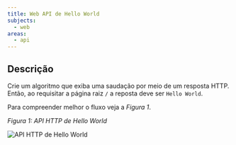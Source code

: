 ```yaml
---
title: Web API de Hello World
subjects:
  - web
areas:
  - api
---
```



## Descrição

Crie um algoritmo que exiba uma saudação por meio de um resposta HTTP. Então, ao requisitar a página raiz `/` a reposta deve ser `Hello World`.

Para compreender melhor o fluxo veja a *Figura 1*.

*Figura 1: API HTTP de Hello World*

<Image src={hello} alt="API HTTP de Hello World" />
